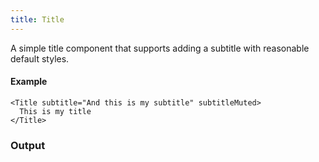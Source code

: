 ```yaml
---
title: Title
---
```


A simple title component that supports adding a subtitle with reasonable default styles.

#### Example

```tsx
<Title subtitle="And this is my subtitle" subtitleMuted>
  This is my title
</Title>
```

### Output

<Title subtitle="And this is my subtitle" subtitleMuted>
  This is my title
</Title>

<TypeDoc 
    propsTitle
    name="TitleProps"
/>

